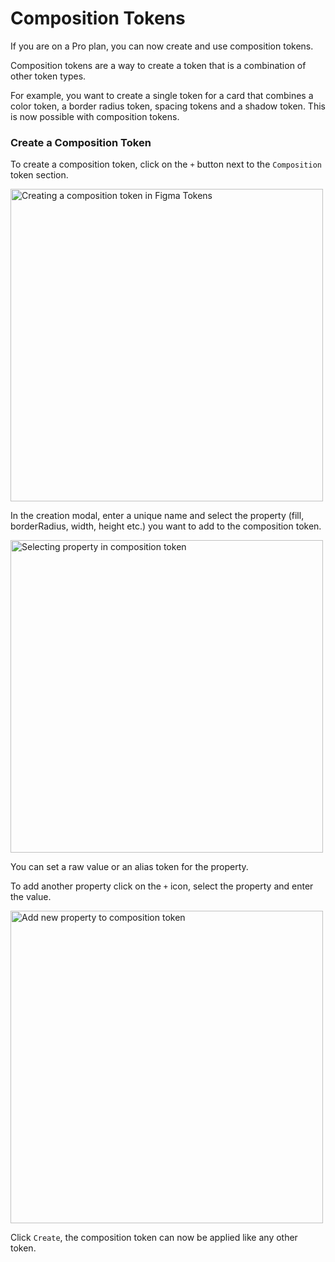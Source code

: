 # Composition Tokens 

If you are on a Pro plan, you can now create and use composition tokens.

Composition tokens are a way to create a token that is a combination of other token types.

For example, you want to create a single token for a card that combines a color token, a border radius token, spacing tokens and a shadow token. This is now possible with composition tokens.



<ReactPlayer
  muted
  width="100%"
  height="auto"
  loop
  playing
  controls
  url="/composition-tokens.MP4"
/>

### Create a Composition Token

To create a composition token, click on the `+` button next to the `Composition` token section. 

<img src='/composition-1.png' alt="Creating a composition token in Figma Tokens" width="500" />

In the creation modal, enter a unique name and select the property (fill, borderRadius, width, height etc.) you want to add to the composition token.

<img src='/composition-select-property.png' alt="Selecting property in composition token" width="500" />

You can set a raw value or an alias token for the property.

To add another property click on the `+` icon, select the property and enter the value.

<img src='/composition-add-property.png' alt="Add new property to composition token" width="500" />

Click `Create`, the composition token can now be applied like any other token.

